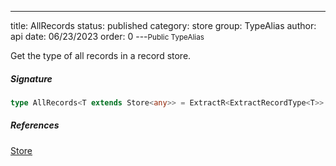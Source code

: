 ---
title: AllRecords
status: published
category: store
group: TypeAlias
author: api
date: 06/23/2023
order: 0
---<Small>Public TypeAlias</Small>

Get the type of all records in a record store.


##### Signature


```ts
type AllRecords<T extends Store<any>> = ExtractR<ExtractRecordType<T>>
```

##### References

[Store](/gen/store/Store-class)


